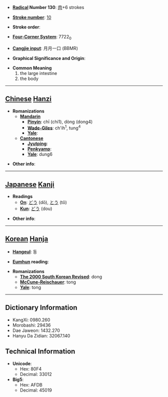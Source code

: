* '''[[Wiktionary:Chinese radical index| Radical]] Number 130''': [[Wiktionary:Chinese radical index 肉|肉]]+6 strokes

* '''[[Wiktionary:Chinese total strokes index|Stroke number]]''': [[Wiktionary:Chinese total strokes index 10|10]]

* '''Stroke order''': 

* '''[[Wiktionary:Chinese four corner index|Four-Corner System]]''': 7722<sub>0</sub>

* '''[[Wiktionary:Chinese Cangjie index|Cangjie input]]''': 月月一口 (BBMR)

* '''Graphical Significance and Origin''': 

* '''Common Meaning'''
*#the large intestine
*# the body


----

== [[Chinese]] [[Hanzi]] ==

* '''Romanizations'''
** '''[[Mandarin]]'''
*** '''[[Pinyin]]''': chī (chi1), dòng (dong4)
*** '''[[Wade-Giles]]''': ch'ih<sup>1</sup>, tung<sup>4</sup>
*** '''[[Yale]]''': 
** '''[[Cantonese]]'''
*** '''[[Jyutping]]''':
*** '''[[Penkyamp]]''': 
*** '''[[Yale]]''': dung6

* '''Other info''': 

----

== [[Japanese]] [[Kanji]] ==

* '''Readings'''
** '''[[On]]''': [[どう]] (dō), [[とう]] (tō)
** '''[[Kun]]''': [[どう]] (dou)

* '''Other info''':  

----

== [[Korean]] [[Hanja]] ==

* '''[[Hangeul]]''': 동

* '''[[Eumhun]] reading''': 

* '''Romanizations'''
** '''[[The 2000 South Korean Revised Romanization|The 2000 South Korean Revised]]''': dong
** '''[[McCune-Reischauer]]''': tong
** '''[[Yale]]''': tong

----

== Dictionary Information ==

* KangXi: 0980.260
* Morobashi: 29436
* Dae Jaweon: 1432.270
* Hanyu Da Zidian: 32067.140

== Technical Information ==

* '''Unicode''':
** Hex: 80F4
** Decimal: 33012
* '''Big5''':
** Hex: AFDB
** Decimal: 45019